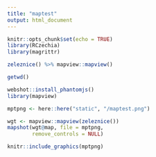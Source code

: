 ```yaml
---
title: "maptest"
output: html_document
---
```


```r
knitr::opts_chunk$set(echo = TRUE)
library(RCzechia)
library(magrittr)
```

```r

zeleznice() %>% mapview::mapview()
```

```r
getwd()

webshot::install_phantomjs()
library(mapview)

mptpng <- here::here("static", "/maptest.png")

wgt <- mapview::mapview(zeleznice())
mapshot(wgt@map, file = mptpng,
        remove_controls = NULL)
```

```r
knitr::include_graphics(mptpng)
```

